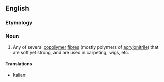 ==English==

===Etymology===
{{blend|en|modified|acrylic}}

===Noun===
{{wikipedia}}
{{en-noun|~}}

# Any of several [[copolymer]] [[fibre]]s (mostly polymers of [[acrylonitrile]]) that are soft yet strong, and are used in carpeting, wigs, etc.

====Translations====
{{trans-top|fibre}}
* Italian: {{t|it|modacrilica|f}}
{{trans-mid}}
{{trans-bottom}}